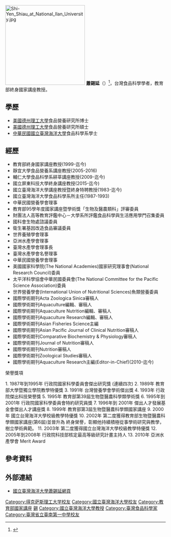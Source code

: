 [[File:Shi-Yen_Shiau_at_National_Ilan_University.jpg|250px]]
'''蕭錫延'''（{{bd|1946年|1月10日|||}}）<ref>{{Cite web |url=http://alumni-ntfshs.org.tw/aboutAlumni01.php?CID=3&CID1=6&CID2=9&ID=69 |title=台南一中校友會介紹 |accessdate=2015-01-28 |archive-date=2016-03-04 |archive-url=https://web.archive.org/web/20160304215246/http://alumni-ntfshs.org.tw/aboutAlumni01.php?CID=3&CID1=6&CID2=9&ID=69 |dead-url=no }}</ref>，台灣食品科學學者，教育部終身國家講座教授。

==學歷==
*[[美國|美國]][[德州理工大學|德州理工大學]]食品營養研究所博士
*[[美國|美國]][[德州理工大學|德州理工大學]]食品營養研究所碩士
*[[中華民國|中華民國]][[國立臺灣海洋大學|國立臺灣海洋大學]]食品科學系學士

==經歷==
*教育部終身國家講座教授(1999-迄今)
*靜宜大學食品營養系講座教授(2005-2016)
*輔仁大學食品科學系耕莘講座教授(2009-迄今)
*國立屏東科技大學終身講座教授(2015-迄今)
*國立臺灣海洋大學講座教授暨終身特聘教授(1983-迄今)
*國立臺灣海洋大學食品科學系所主任(1987-1993) 
*中華民國營養學會理事 
*教育部95學年度國家講座暨學術獎「生物及醫農類科」評審委員 
*財團法人高等教育評鑑中心－大學系所評鑑食品科學與生活應用學門召集委員 
*國科會生物處諮議委員
*衛生署基因改造食品審議委員
*世界養殖學會理事
*亞洲水產學會理事
*臺灣水產學會理事長
*臺灣水產學會名譽理事
*中華民國營養學會理事 
*美國國家科學院(The National Academies)國家研究理事會(National Research Council)委員
*太平洋科學協會中華民國委員會(The National Committee for the Pacific Science Association)委員    
*世界營養學會(International Union of Nutritional Sciences)魚類營養委員
*國際學術期刊Acta Zoologica Sinica審稿人 
*國際學術期刊Aquaculture編輯、審稿人
*國際學術期刊Aquaculture Nutrition編輯、審稿人 
*國際學術期刊Aquaculture Research編輯、審稿人
*國際學術期刊Asian Fisheries Science主編 
*國際學術期刊Asian Pacific Journal of Clinical Nutrition審稿人 
*國際學術期刊Comparative Biochemistry & Physiology審稿人 
*國際學術期刊Journal of Nutrition審稿人 
*國際學術期刊Nutrition審稿人 
*國際學術期刊Zoological Studies審稿人
*國際學術期刊Aquaculture Research主編(Editor-in-Chief)(2010-迄今)

榮譽獎項

1.	1987年到1995年   行政院國家科學委員會傑出研究獎 (連續四次)
2.	1989年   教育部大學暨獨立學院教學特優獎
3.	1991年   台灣營養學會學術傑出獎
4.	1993年   行政院傑出科技榮譽獎
5.	1995年   教育部第39屆生物暨醫農科學類學術獎
6.	1995年到 2001年  行政院國家科學委員會特約研究員獎
7.	1996年到 2001年  傑出人才發展基金會傑出人才講座獎
8.	1999年   教育部第3屆生物暨醫農科學類國家講座
9.	2000年   國立台灣海洋大學校級教學特優獎
10.	2002年   第二度獲得教育部生物暨醫農科學類國家講座(第6屆)並晉升為  終身榮譽，彰顯他持續積極從事學術研究與教學，樹立學術典範。
11.	2003年   第二度獲得國立台灣海洋大學校級教學特優獎
12.	2005年到2008年   行政院科技部核定最高等級研究計畫主持人
13.	2010年   亞洲水產學會 Merit Award



==參考資料==
{{reflist}}

==外部連結==
*[http://www.shiau.ntou.edu.tw/ 國立臺灣海洋大學蕭錫延網頁] {{Wayback|url=http://www.shiau.ntou.edu.tw/ |date=20160304133957 }}
 
{{教育部國家講座教授}}

[[Category:得克萨斯理工大学校友|Category:得克萨斯理工大学校友]]
[[Category:國立臺灣海洋大學校友|Category:國立臺灣海洋大學校友]]
[[Category:教育部國家講座|Category:教育部國家講座]]
[[Category:萧姓|錫]]
[[Category:國立臺灣海洋大學教授|Category:國立臺灣海洋大學教授]]
[[Category:臺灣食品科學家|Category:臺灣食品科學家]]
[[Category:臺灣省立臺南第一中學校友|Category:臺灣省立臺南第一中學校友]]